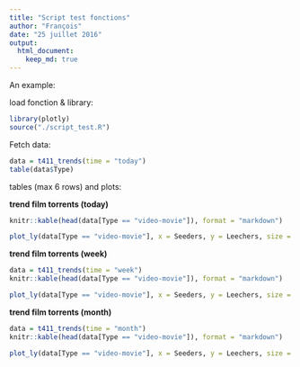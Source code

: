 ```yaml
---
title: "Script test fonctions"
author: "François"
date: "25 juillet 2016"
output:
  html_document:
    keep_md: true
---
```


An example:


load fonction & library:
```r
library(plotly)
source("./script_test.R")
```

Fetch data:
```r
data = t411_trends(time = "today")
table(data$Type)
```

tables (max 6 rows) and plots:

__trend film torrents (today)__
```r
knitr::kable(head(data[Type == "video-movie"]), format = "markdown")
```

```r
plot_ly(data[Type == "video-movie"], x = Seeders, y = Leechers, size = Complet, mode = "markers",  text = new_title)
```

__trend film torrents (week)__
```r
data = t411_trends(time = "week")
knitr::kable(head(data[Type == "video-movie"]), format = "markdown")
```

```r
plot_ly(data[Type == "video-movie"], x = Seeders, y = Leechers, size = Complet, mode = "markers",  text = new_title)
```

__trend film torrents (month)__
```r
data = t411_trends(time = "month")
knitr::kable(head(data[Type == "video-movie"]), format = "markdown")
```

```r
plot_ly(data[Type == "video-movie"], x = Seeders, y = Leechers, size = Complet, mode = "markers",  text = new_title)
```



